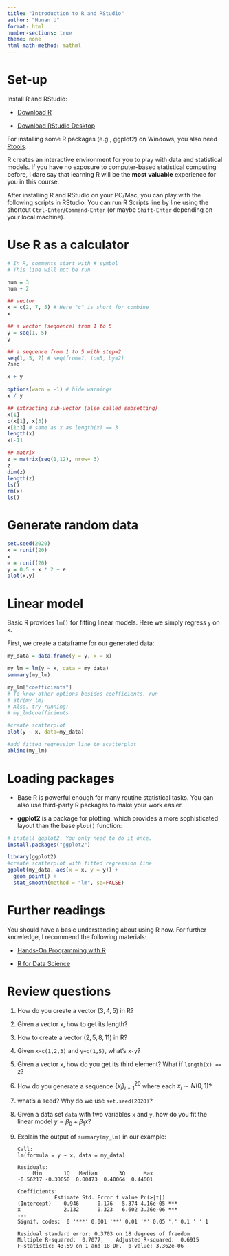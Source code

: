 ```yaml
---
title: "Introduction to R and RStudio"
author: "Hunan U"
format: html
number-sections: true
theme: none
html-math-method: mathml
---
```


# Set-up 

Install R and RStudio:

- [Download R](https://cran.rstudio.com/)
 
- [Download RStudio Desktop](https://posit.co/download/rstudio-desktop/)


For installing some R packages (e.g., ggplot2) on Windows, you also need
[Rtools](https://cran.r-project.org/bin/windows/Rtools/).

R creates an interactive environment for you to play with data and statistical models.
If you have no exposure to computer-based statistical computing before, I dare say that learning R will be the **most valuable** experience for you in this course.

After installing R and RStudio on your PC/Mac,
you can play with the following scripts in RStudio.
You can run R Scripts line by line using the shortcut `Ctrl-Enter`/`Command-Enter`
(or maybe `Shift-Enter` depending on your local machine).

# Use R as a calculator

```r
# In R, comments start with # symbol
# This line will not be run
```

```r
num = 3
num + 2

## vector
x = c(2, 7, 5) # Here "c" is short for combine
x

## a vector (sequence) from 1 to 5
y = seq(1, 5)
y

## a sequence from 1 to 5 with step=2
seq(1, 5, 2) # seq(from=1, to=5, by=2)
?seq

x + y
```

```r
options(warn = -1) # hide warnings
x / y

## extracting sub-vector (also called subsetting)
x[1]
c(x[1], x[3])
x[1:3] # same as x as length(x) == 3
length(x)
x[-1]
```

```r
## matrix
z = matrix(seq(1,12), nrow= 3)
z
dim(z)
length(z)
ls()
rm(x)
ls()
```

# Generate random data

```r
set.seed(2020)
x = runif(20)
x
e = runif(20)
y = 0.5 + x * 2 + e
plot(x,y)
```


# Linear model

Basic R provides `lm()` for fitting linear models.
Here we simply regress `y` on `x`.

First, we create a dataframe for our generated data:

```r
my_data = data.frame(y = y, x = x)
```


```r
my_lm = lm(y ~ x, data = my_data)
summary(my_lm)
```

```r
my_lm["coefficients"]
# To know other options besides coefficients, run
# str(my_lm)
# Also, try running: 
# my_lm$coefficients
```

```r
#create scatterplot
plot(y ~ x, data=my_data)

#add fitted regression line to scatterplot
abline(my_lm)
```

# Loading packages

- Base R is powerful enough for many routine statistical tasks.
You can also use third-party R packages to make
your work easier.

- **ggplot2** is a package for plotting, which provides a more sophisticated layout than the base `plot()` function:

```r
# install ggplot2. You only need to do it once.
install.packages("ggplot2")
```

```r
library(ggplot2)
#create scatterplot with fitted regression line
ggplot(my_data, aes(x = x, y = y)) +
  geom_point() +
  stat_smooth(method = "lm", se=FALSE)
```

# Further readings

You should have a basic understanding about using R now.
For further knowledge, I recommend the following materials:

- [Hands-On Programming with R](https://rstudio-education.github.io/hopr/)

- [R for Data Science](https://r4ds.had.co.nz/)

# Review questions

1. How do you create a vector $(3,4,5)$ in R?

1. Given a vector `x`, how to get its length?

1. How to create a vector $(2, 5, 8, 11)$ in R?

1. Given `x=c(1,2,3)` and `y=c(1,5)`, what's
`x-y`?

1. Given a vector `x`, how do you get its third element? What if `length(x) == 2`?

1. How do you generate a sequence $\{x_i\}_{i=1}^{20}$ where each $x_i \sim N(0,1)$?

1. what's a seed? Why do we use `set.seed(2020)`?

1. Given a data set `data` with two variables `x` and `y`, how do you fit the linear model
$y = \beta_0 + \beta_1 x$?



1. Explain the output of `summary(my_lm)` in our example:

    ```
    Call:
    lm(formula = y ~ x, data = my_data)
    
    Residuals:
         Min       1Q   Median       3Q      Max 
    -0.56217 -0.30050  0.00473  0.40064  0.44601 
    
    Coefficients:
                Estimate Std. Error t value Pr(>|t|)    
    (Intercept)    0.946      0.176   5.374 4.16e-05 ***
    x              2.132      0.323   6.602 3.36e-06 ***
    ---
    Signif. codes:  0 '***' 0.001 '**' 0.01 '*' 0.05 '.' 0.1 ' ' 1
    
    Residual standard error: 0.3703 on 18 degrees of freedom
    Multiple R-squared:  0.7077,    Adjusted R-squared:  0.6915 
    F-statistic: 43.59 on 1 and 18 DF,  p-value: 3.362e-06
    ```